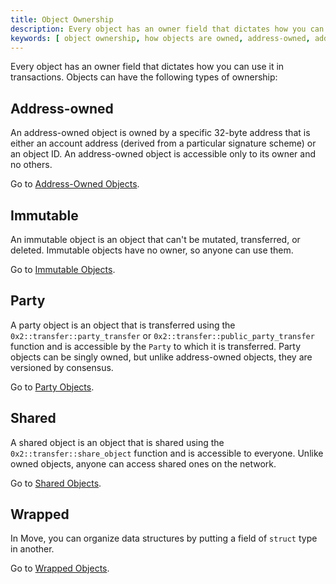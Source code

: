 ```yaml
---
title: Object Ownership
description: Every object has an owner field that dictates how you can use it in transactions. Each object is either address-owned, dynamic fields, immutable, shared, or wrapped.
keywords: [ object ownership, how objects are owned, address-owned, address-owned objects, immutable objects, immutable, shared objects, shared, wrapped objects, wrapped ]
---
```


Every object has an owner field that dictates how you can use it in transactions. Objects can have the following types of ownership:

## Address-owned

An address-owned object is owned by a specific 32-byte address that is either an account address (derived from a particular signature scheme) or an object ID. An address-owned object is accessible only to its owner and no others. 

Go to [Address-Owned Objects](./object-ownership/address-owned.mdx).

## Immutable

An immutable object is an object that can't be mutated, transferred, or deleted. Immutable objects have no owner, so anyone can use them.

Go to [Immutable Objects](./object-ownership/immutable.mdx).


## Party

A party object is an object that is transferred using the `0x2::transfer::party_transfer` or `0x2::transfer::public_party_transfer` function and is accessible by the `Party` to which it is transferred. Party objects can be singly owned, but unlike address-owned objects, they are versioned by consensus.

Go to [Party Objects](./object-ownership/party.mdx).

## Shared

A shared object is an object that is shared using the `0x2::transfer::share_object` function and is accessible to everyone. Unlike owned objects, anyone can access shared ones on the network.

Go to [Shared Objects](./object-ownership/shared.mdx).

## Wrapped

In Move, you can organize data structures by putting a field of `struct` type in another.

Go to [Wrapped Objects](./object-ownership/wrapped.mdx).
